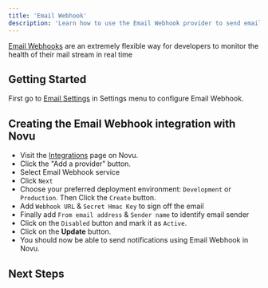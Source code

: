 ```yaml
---
title: 'Email Webhook'
description: 'Learn how to use the Email Webhook provider to send email notifications using Novu'
---
```



[Email Webhooks](https://www.socketlabs.com/blog/what-is-a-webhook/#:~:text=Email%20webhooks%20are%20an%20extremely,%2C%20successful%20messages%2C%20and%20bounces.) are an extremely flexible way for developers to monitor the health of their mail stream in real time

## Getting Started

First go to [Email Settings](https://dashboard-v2.novu.co/settings/email?utm_campaign=docs-webhook) in Settings menu to configure Email Webhook.

## Creating the Email Webhook integration with Novu

- Visit the [Integrations](https://dashboard-v2.novu.co/integrations?utm_campaign=docs-webhook) page on Novu.
- Click the "Add a provider" button.
- Select Email Webhook service
- Click `Next`
- Choose your preferred deployment environment: `Development` or `Production`. Then Click the `Create` button.
- Add `Webhook URL` & `Secret Hmac Key` to sign off the email
- Finally add `From email address` & `Sender name` to identify email sender
- Click on the `Disabled` button and mark it as `Active`.
- Click on the **Update** button.
- You should now be able to send notifications using Email Webhook in Novu.

## Next Steps

<EmailProviderNextSteps />